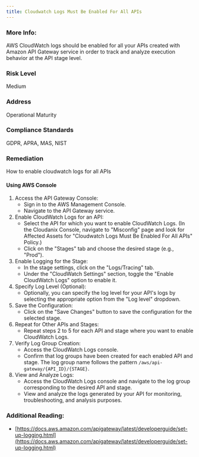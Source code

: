 ```yaml
---
title: Cloudwatch Logs Must Be Enabled For All APIs
---
```


### More Info:

AWS CloudWatch logs should be enabled for all your APIs created with Amazon API Gateway service in order to track and analyze execution behavior at the API stage level.

### Risk Level

Medium

### Address

Operational Maturity

### Compliance Standards

GDPR, APRA, MAS, NIST

### Remediation

How to enable cloudwatch logs for all APIs

#### Using AWS Console

1. Access the API Gateway Console:
   - Sign in to the AWS Management Console.
   - Navigate to the API Gateway service.
2. Enable CloudWatch Logs for an API:
   - Select the API for which you want to enable CloudWatch Logs.
     (In the Cloudanix Console, navigate to "Misconfig" page and look for Affected Assets for "Cloudwatch Logs Must Be Enabled For All APIs" Policy.)
   - Click on the "Stages" tab and choose the desired stage (e.g., "Prod").
3. Enable Logging for the Stage:
   - In the stage settings, click on the "Logs/Tracing" tab.
   - Under the "CloudWatch Settings" section, toggle the "Enable CloudWatch Logs" option to enable it.
4. Specify Log Level (Optional):
   - Optionally, you can specify the log level for your API's logs by selecting the appropriate option from the "Log level" dropdown.
5. Save the Configuration:
   - Click on the "Save Changes" button to save the configuration for the selected stage.
6. Repeat for Other APIs and Stages:
   - Repeat steps 2 to 5 for each API and stage where you want to enable CloudWatch Logs.
7. Verify Log Group Creation:
   - Access the CloudWatch Logs console.
   - Confirm that log groups have been created for each enabled API and stage. The log group name follows the pattern `/aws/api-gateway/{API_ID}/{STAGE}`.
8. View and Analyze Logs:
   - Access the CloudWatch Logs console and navigate to the log group corresponding to the desired API and stage.
   - View and analyze the logs generated by your API for monitoring, troubleshooting, and analysis purposes.

### Additional Reading:

- [https://docs.aws.amazon.com/apigateway/latest/developerguide/set-up-logging.html](https://docs.aws.amazon.com/apigateway/latest/developerguide/set-up-logging.html)
